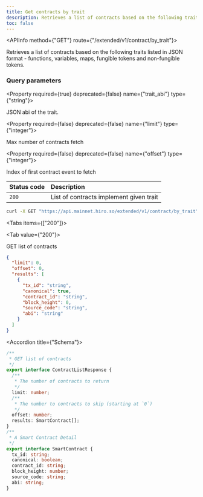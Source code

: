 ```yaml
---
title: Get contracts by trait
description: Retrieves a list of contracts based on the following traits listed in JSON format -  functions, variables, maps, fungible tokens and non-fungible tokens.
toc: false
---
```




<Root>

<API>

<APIInfo method={"GET"} route={"/extended/v1/contract/by_trait"}>

Retrieves a list of contracts based on the following traits listed in JSON format -  functions, variables, maps, fungible tokens and non-fungible tokens.

### Query parameters

<Property required={true} deprecated={false} name={"trait_abi"} type={"string"}>

JSON abi of the trait.

</Property>

<Property required={false} deprecated={false} name={"limit"} type={"integer"}>

Max number of contracts fetch

</Property>

<Property required={false} deprecated={false} name={"offset"} type={"integer"}>

Index of first contract event to fetch

</Property>

| Status code | Description |
| :----------- | :----------- |
| `200` | List of contracts implement given trait |

</APIInfo>

<APIExample>

```bash title="Terminal"
curl -X GET "https://api.mainnet.hiro.so/extended/v1/contract/by_trait"
```

<Tabs items={["200"]}>

<Tab value={"200"}>

GET list of contracts

```json title="Example response"
{
  "limit": 0,
  "offset": 0,
  "results": [
    {
      "tx_id": "string",
      "canonical": true,
      "contract_id": "string",
      "block_height": 0,
      "source_code": "string",
      "abi": "string"
    }
  ]
}
```

<Accordions>

<Accordion title={"Schema"}>

```ts
/**
 * GET list of contracts
 */
export interface ContractListResponse {
  /**
   * The number of contracts to return
   */
  limit: number;
  /**
   * The number to contracts to skip (starting at `0`)
   */
  offset: number;
  results: SmartContract[];
}
/**
 * A Smart Contract Detail
 */
export interface SmartContract {
  tx_id: string;
  canonical: boolean;
  contract_id: string;
  block_height: number;
  source_code: string;
  abi: string;
}

```

</Accordion>

</Accordions>

</Tab>

</Tabs>

</APIExample>

</API>

</Root>
